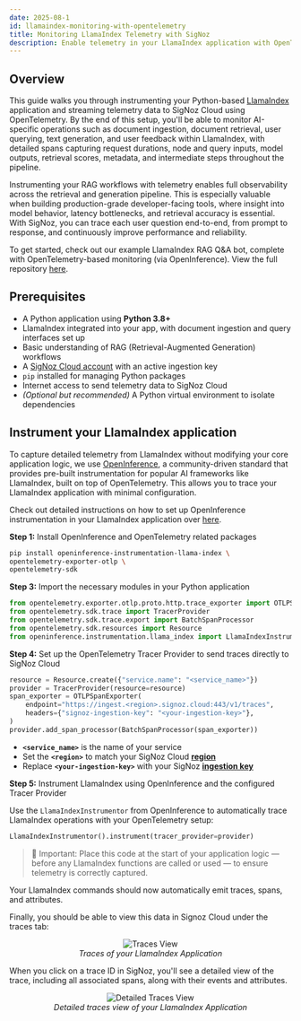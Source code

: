 ```yaml
---
date: 2025-08-1
id: llamaindex-monitoring-with-opentelemetry
title: Monitoring LlamaIndex Telemetry with SigNoz
description: Enable telemetry in your LlamaIndex application with OpenTelemetry and send traces, logs, and metrics to SigNoz
---
```


## Overview

This guide walks you through instrumenting your Python-based [LlamaIndex](https://www.llamaindex.ai/) application and streaming telemetry data to SigNoz Cloud using OpenTelemetry. By the end of this setup, you'll be able to monitor AI-specific operations such as document ingestion, document retrieval, user querying, text generation, and user feedback within LlamaIndex, with detailed spans capturing request durations, node and query inputs, model outputs, retrieval scores, metadata, and intermediate steps throughout the pipeline.

Instrumenting your RAG workflows with telemetry enables full observability across the retrieval and generation pipeline. This is especially valuable when building production-grade developer-facing tools, where insight into model behavior, latency bottlenecks, and retrieval accuracy is essential. With SigNoz, you can trace each user question end-to-end, from prompt to response, and continuously improve performance and reliability.

To get started, check out our example LlamaIndex RAG Q&A bot, complete with OpenTelemetry-based monitoring (via OpenInference). View the full repository [here](https://github.com/SigNoz/llamaindex-rag-opentelemetry-demo).

## Prerequisites

- A Python application using **Python 3.8+**
- LlamaIndex integrated into your app, with document ingestion and query interfaces set up
- Basic understanding of RAG (Retrieval-Augmented Generation) workflows
- A [SigNoz Cloud account](https://signoz.io/teams/) with an active ingestion key
- `pip` installed for managing Python packages
- Internet access to send telemetry data to SigNoz Cloud
- *(Optional but recommended)* A Python virtual environment to isolate dependencies

## Instrument your LlamaIndex application

To capture detailed telemetry from LlamaIndex without modifying your core application logic, we use [OpenInference](https://arize.com/docs/ax/learn/tracing-concepts/what-is-openinference), a community-driven standard that provides pre-built instrumentation for popular AI frameworks like LlamaIndex, built on top of OpenTelemetry. This allows you to trace your LlamaIndex application with minimal configuration.

Check out detailed instructions on how to set up OpenInference instrumentation in your LlamaIndex application over [here](https://pypi.org/project/openinference-instrumentation-llama-index/).

**Step 1:** Install OpenInference and OpenTelemetry related packages

```bash
pip install openinference-instrumentation-llama-index \
opentelemetry-exporter-otlp \
opentelemetry-sdk
```

**Step 3:** Import the necessary modules in your Python application

```python
from opentelemetry.exporter.otlp.proto.http.trace_exporter import OTLPSpanExporter
from opentelemetry.sdk.trace import TracerProvider
from opentelemetry.sdk.trace.export import BatchSpanProcessor
from opentelemetry.sdk.resources import Resource
from openinference.instrumentation.llama_index import LlamaIndexInstrumentor
```

**Step 4:** Set up the OpenTelemetry Tracer Provider to send traces directly to SigNoz Cloud

```python
resource = Resource.create({"service.name": "<service_name>"})
provider = TracerProvider(resource=resource)
span_exporter = OTLPSpanExporter(
    endpoint="https://ingest.<region>.signoz.cloud:443/v1/traces",
    headers={"signoz-ingestion-key": "<your-ingestion-key>"},
)
provider.add_span_processor(BatchSpanProcessor(span_exporter))
```

- **`<service_name>`** is the name of your service
- Set the **`<region>`** to match your SigNoz Cloud [**region**](https://signoz.io/docs/ingestion/signoz-cloud/overview/#endpoint)
- Replace **`<your-ingestion-key>`** with your SigNoz [**ingestion key**](https://signoz.io/docs/ingestion/signoz-cloud/keys/)

**Step 5:** Instrument LlamaIndex using OpenInference and the configured Tracer Provider

Use the `LlamaIndexInstrumentor` from OpenInference to automatically trace LlamaIndex operations with your OpenTelemetry setup:

```python
LlamaIndexInstrumentor().instrument(tracer_provider=provider)
```

> 📌 Important:  Place this code at the start of your application logic — before any LlamaIndex functions are called or used — to ensure telemetry is correctly captured.
> 

Your LlamaIndex commands should now automatically emit traces, spans, and attributes.

Finally, you should be able to view this data in Signoz Cloud under the traces tab:

<figure data-zoomable align='center'>
    <img src="/img/docs/llm/llamaindex/llamaindex-trace-view.webp" alt="Traces View"/>
    <figcaption><i>Traces of your LlamaIndex Application</i></figcaption>
</figure>

When you click on a trace ID in SigNoz, you'll see a detailed view of the trace, including all associated spans, along with their events and attributes.

<figure data-zoomable align='center'>
    <img src="/img/docs/llm/llamaindex/llamaindex-detailed-trace-view.webp" alt="Detailed Traces View"/>
    <figcaption><i>Detailed traces view of your LlamaIndex Application</i></figcaption>
</figure>